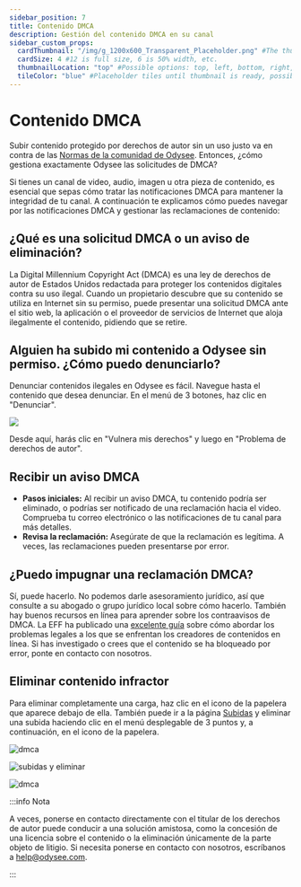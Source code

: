 ```yaml
---
sidebar_position: 7
title: Contenido DMCA
description: Gestión del contenido DMCA en su canal
sidebar_custom_props:
  cardThumbnail: "/img/g_1200x600_Transparent_Placeholder.png" #The thumbnail on the category card.
  cardSize: 4 #12 is full size, 6 is 50% width, etc.
  thumbnailLocation: "top" #Possible options: top, left, bottom, right, none
  tileColor: "blue" #Placeholder tiles until thumbnail is ready, possible options: blue, cream, darkpurple, lightpurple, mauve, orange, pink, none
---
```


# Contenido DMCA

Subir contenido protegido por derechos de autor sin un uso justo va en contra de las [Normas de la comunidad de Odysee](https://help.odysee.tv/es/communityguidelines). Entonces, ¿cómo gestiona exactamente Odysee las solicitudes de DMCA?

Si tienes un canal de video, audio, imagen u otra pieza de contenido, es esencial que sepas cómo tratar las notificaciones DMCA para mantener la integridad de tu canal. A continuación te explicamos cómo puedes navegar por las notificaciones DMCA y gestionar las reclamaciones de contenido:

## ¿Qué es una solicitud DMCA o un aviso de eliminación?

La Digital Millennium Copyright Act (DMCA) es una ley de derechos de autor de Estados Unidos redactada para proteger los contenidos digitales contra su uso ilegal. Cuando un propietario descubre que su contenido se utiliza en Internet sin su permiso, puede presentar una solicitud DMCA ante el sitio web, la aplicación o el proveedor de servicios de Internet que aloja ilegalmente el contenido, pidiendo que se retire.

## Alguien ha subido mi contenido a Odysee sin permiso. ¿Cómo puedo denunciarlo?

Denunciar contenidos ilegales en Odysee es fácil. Navegue hasta el contenido que desea denunciar. En el menú de 3 botones, haz clic en "Denunciar".

![](https://i.imgur.com/aohcHVG.png)

Desde aquí, harás clic en "Vulnera mis derechos" y luego en "Problema de derechos de autor".

## Recibir un aviso DMCA

* **Pasos iniciales:** Al recibir un aviso DMCA, tu contenido podría ser eliminado, o podrías ser notificado de una reclamación hacia el video. Comprueba tu correo electrónico o las notificaciones de tu canal para más detalles.
* **Revisa la reclamación:** Asegúrate de que la reclamación es legítima. A veces, las reclamaciones pueden presentarse por error.

## ¿Puedo impugnar una reclamación DMCA?

Sí, puede hacerlo. No podemos darle asesoramiento jurídico, así que consulte a su abogado o grupo jurídico local sobre cómo hacerlo. También hay buenos recursos en línea para aprender sobre los contraavisos de DMCA. La EFF ha publicado una [excelente guía](https://www.eff.org/issues/intellectual-property/guide-to-youtube-removals?_ga=2.164141691.539423696.1634061780-1382771933.1616852399) sobre cómo abordar los problemas legales a los que se enfrentan los creadores de contenidos en línea. Si has investigado o crees que el contenido se ha bloqueado por error, ponte en contacto con nosotros.

## Eliminar contenido infractor

Para eliminar completamente una carga, haz clic en el icono de la papelera que aparece debajo de ella. También puede ir a la página [Subidas](https://odysee.com/$/uploads) y eliminar una subida haciendo clic en el menú desplegable de 3 puntos y, a continuación, en el icono de la papelera.

![dmca](https://thumbs.odycdn.com/a33133d83a2a0e415285b5656d47eca9.webp)

![subidas y eliminar](https://thumbs.odycdn.com/27fe738b4a9188f33381697359fb0455.webp)

![dmca](https://thumbs.odycdn.com/eca91971b58aa50d069bc70d2b55657d.webp)

:::info Nota

A veces, ponerse en contacto directamente con el titular de los derechos de autor puede conducir a una solución amistosa, como la concesión de una licencia sobre el contenido o la eliminación únicamente de la parte objeto de litigio. Si necesita ponerse en contacto con nosotros, escríbanos a help@odysee.com.

:::